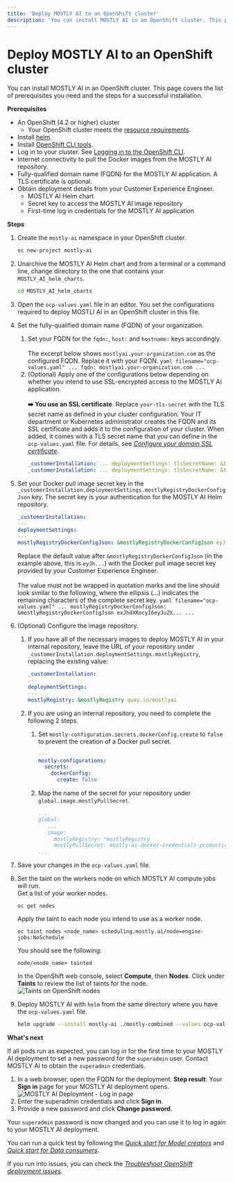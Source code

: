```yaml
---
title: 'Deploy MOSTLY AI to an OpenShift cluster'
description: 'You can install MOSTLY AI in an OpenShift cluster. This page covers the list of prerequisites you need and the steps for a successful installation.'
---
```



# Deploy MOSTLY AI to an OpenShift cluster

You can install MOSTLY AI in an OpenShift cluster. This page covers the list of prerequisites you need and the steps for a successful installation.

**Prerequisites**

- An OpenShift (4.2 or higher) cluster
  - Your OpenShift cluster meets the [resource requirements](../requirements).
- Install [helm](https://helm.sh/docs/intro/install/).
- Install [OpenShift CLI tools](https://access.redhat.com/documentation/en-us/openshift_container_platform/4.13/html/cli_tools/openshift-cli-oc#installing-openshift-cli).
- Log in to your cluster. See [Logging in to the OpenShift CLI](https://access.redhat.com/documentation/en-us/openshift_container_platform/4.13/html/cli_tools/openshift-cli-oc#cli-logging-in_cli-developer-commands).
- Internet connectivity to pull the Docker images from the MOSTLY AI repository.
- Fully-qualified domain name (FQDN) for the MOSTLY AI application. A TLS certificate is optional.
- Obtain deployment details from your Customer Experience Engineer.
  - MOSTLY AI Helm chart
  - Secret key to access the MOSTLY AI image repository
  - First-time log in credentials for the MOSTLY AI application

**Steps**

1. Create the `mostly-ai` namespace in your OpenShift cluster.
   ```bash copy
   oc new-project mostly-ai
   ```
2. Unarchive the MOSTLY AI Helm chart and from a terminal or a command line, change directory to the one that contains your `MOSTLY_AI_helm_charts`.
   ```bash copy
   cd MOSTLY_AI_helm_charts
   ```
3. Open the `ocp-values.yaml` file in an editor. You set the configurations required to deploy MOSTLI AI in an OpenShift cluster in this file.
4. Set the fully-qualified domain name (FQDN) of your organization.
   1. Set your FQDN for the `fqdn:`, `host:` and `hostname:` keys accordingly.<br /><br />
      The excerpt below shows `mostlyai.your-organization.com` as the configured FQDN. Replace it with your FQDN.
      `yaml filename="ocp-values.yaml"
...
fqdn: mostlyai.your-organization.com
...
`
   2. (Optional) Apply one of the configurations below depending on whether you intend to use SSL-encrypted access to the MOSTLY AI application.<br /><br />
      **➡️ You use an SSL certificate**. Replace `your-tls-secret` with the TLS secret name as defined in your cluster configuration.
      <Callout>Your IT department or Kubernetes administrator creates the FQDN and its SSL certificate and adds it to the configuration of your cluster. When added, it comes with a TLS secret name that you can define in the `ocp-values.yaml` file. For details, see [_Configure your domain SSL certificate_](/install/config/domain-tls-cert).</Callout>
      ```yaml filename="ocp-values.yaml" copy {4}
      _customerInstallation: ... deploymentSettings: tlsSecretName: &tlsSecretName your-tls-secret ... ``` **➡️ You do not use an SSL certificate**. Replace the `your-tls-secret` with an empty string and, for `global.tls`, set `enabled` to `false`. ```yaml filename="ocp-values.yaml" copy {(4, 9)}
      _customerInstallation: ... deploymentSettings: tlsSecretName: &tlsSecretName [] # your-tls-secret ... global: ... tls: enabled: false ... ```
5. Set your Docker pull image secret key in the `_customerInstallation.deploymentSettings.mostlyRegistryDockerConfigJson` key. The secret key is your authentication for the MOSTLY AI Helm repository.
   ```yaml filename="ocp-values.yaml" {5}
   _customerInstallation:
   ---
   deploymentSettings:
   ---
   mostlyRegistryDockerConfigJson: &mostlyRegistryDockerConfigJson eyJh...
   ```
   Replace the default value after `&mostlyRegistryDockerConfigJson` (in the example above, this is `eyJh...`) with the Docker pull image secret key provided by your Customer Experience Engineer.<br />
   <br />
   The value must not be wrapped in quotation marks and the line should look similar to the following, where the ellipsis (...) indicates the remaining characters of the complete secret key. ```yaml filename="ocp-values.yaml" ... mostlyRegistryDockerConfigJson: &mostlyRegistryDockerConfigJson exJhdXRocyI6eyJuZX... ... ```
6. (Optional) Configure the image repository.

   1. If you have all of the necessary images to deploy MOSTLY AI in your internal repository, leave the URL of your repository under `_customerInstallation.deploymentSettings.mostlyRegistry`, replacing the existing value:
      ```yaml filename="ocp-values.yaml" {5}
      _customerInstallation:
      ---
      deploymentSettings:
      ---
      mostlyRegistry: &mostlyRegistry quay.io/mostlyai
      ```
   2. If you are using an internal repository, you need to complete the following 2 steps.

      1. Set `mostly-configuration.secrets.dockerConfig.create` to `false` to prevent the creation of a Docker pull secret.

         ```yaml filename="ocp-values.yaml" copy {5}
         ---
         mostly-configurations:
           secrets:
             dockerConfig:
               create: false
         ```

      2. Map the name of the secret for your repository under `global.image.mostlyPullSecret`.
         ```yaml filename="ocp-values.yaml" {6}
         ...
         global:
            ...
            image:
              mostlyRegistry: *mostlyRegistry
              mostlyPullSecret: mostly-ai-docker-credentials-production
         ...
         ```

7. Save your changes in the `ocp-values.yaml` file.
8. Set the taint on the workers node on which MOSTLY AI compute jobs will run.<br />
   Get a list of your worker nodes.
   ```shell copy
   oc get nodes
   ```
   Apply the taint to each node you intend to use as a worker node.
   ```shell copy
   oc taint nodes <node_name> scheduling.mostly.ai/node=engine-jobs:NoSchedule
   ```
   You should see the following:
   ```
   node/<node_name> tainted
   ```
   In the OpenShift web console, select **Compute**, then **Nodes**. Click under **Taints** to review the list of taints for the node.
   <Image src="/docimages/install/openshift/ocp-node-taints.webp" alt="Taints on OpenShift nodes" width={800} height={400} />
9. Deploy MOSTLY AI with `helm` from the same directory where you have the `ocp-values.yaml` file.
   ```bash copy
   helm upgrade --install mostly-ai ./mostly-combined --values ocp-values.yaml --namespace mostly-ai
   ```

**What's next**

If all pods run as expected, you can log in for the first time to your MOSTLY AI deployment to set a new password for the `superadmin` user. Contact MOSTLY AI to obtain the `superadmin` credentials.

1. In a web browser, open the FQDN for the deployment.
   **Step result**: Your **Sign in** page for your MOSTLY AI deployment opens.
   <Image src="/docimages/install/minikube/02-minikube-dashboard-01-post-deployment-red.webp" alt="MOSTLY AI Deployment - Log in page" width={800} height={300} />
2. Enter the superadmin credentials and click **Sign in**.
3. Provide a new password and click **Change password**.

Your `superadmin` password is now changed and you can use it to log in again to your MOSTLY AI deployment.

You can run a quick test by following the [_Quick start for Model creators_](/quick-start/model-creators) and [_Quick start for Data consumers_](/quick-start/data-consumers).

If you run into issues, you can check the [_Troubleshoot OpenShift deployment issues_](../troubleshoot/openshift).
